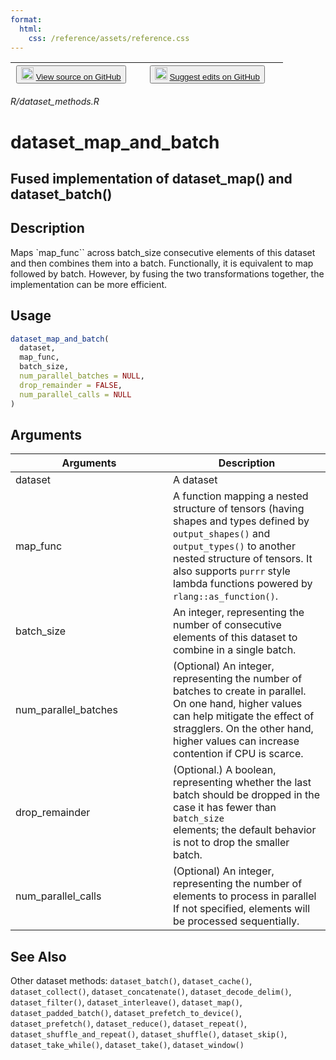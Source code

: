 ```yaml
---
format:
  html:
    css: /reference/assets/reference.css
---
```


| <button class="button"> ![](/reference/assets/GitHub-Mark-32px.png){width="20"} [View source on GitHub](https://github.com/rstudio/tfdatasets//blob/main/R/dataset_methods.R) </button> | <button class="button"> ![](/reference/assets/GitHub-Mark-32px.png){width="20"} [Suggest edits on GitHub](https://github.com/rstudio/tfdatasets//edit/main/R/dataset_methods.R) </button> |
|:------------------------------:|:--------------------------------------:|

*R/dataset_methods.R*

# dataset_map_and_batch

## Fused implementation of dataset_map() and dataset_batch()

## Description
Maps `map_func`` across batch_size consecutive elements of this dataset and then combines them into a batch. Functionally, it is equivalent to map followed by batch. However, by fusing the two transformations together, the implementation can be more efficient. 


## Usage
```r
dataset_map_and_batch( 
  dataset, 
  map_func, 
  batch_size, 
  num_parallel_batches = NULL, 
  drop_remainder = FALSE, 
  num_parallel_calls = NULL 
) 
```

## Arguments
|Arguments|Description|
|---|---|
| dataset | A dataset |
| map_func | A function mapping a nested structure of tensors (having shapes and types defined by `output_shapes()` and `output_types()` to another nested structure of tensors. It also supports `purrr` style lambda functions powered by `rlang::as_function()`. |
| batch_size | An integer, representing the number of consecutive elements of this dataset to combine in a single batch. |
| num_parallel_batches | (Optional) An integer, representing the number of batches to create in parallel. On one hand, higher values can help mitigate the effect of stragglers. On the other hand, higher values can increase contention if CPU is scarce. |
| drop_remainder | (Optional.) A boolean, representing whether the last batch should be dropped in the case it has fewer than `batch_size`<br>elements; the default behavior is not to drop the smaller batch. |
| num_parallel_calls | (Optional) An integer, representing the number of elements to process in parallel If not specified, elements will be processed sequentially. |






## See Also
Other dataset methods:  `dataset_batch()`, `dataset_cache()`, `dataset_collect()`, `dataset_concatenate()`, `dataset_decode_delim()`, `dataset_filter()`, `dataset_interleave()`, `dataset_map()`, `dataset_padded_batch()`, `dataset_prefetch_to_device()`, `dataset_prefetch()`, `dataset_reduce()`, `dataset_repeat()`, `dataset_shuffle_and_repeat()`, `dataset_shuffle()`, `dataset_skip()`, `dataset_take_while()`, `dataset_take()`, `dataset_window()`


